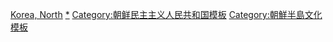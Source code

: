 [[Category:各国文化模板|Korea, North]]
[[Category:朝鲜民主主义人民共和国文化|*]]
[[Category:朝鲜民主主义人民共和国模板|Category:朝鲜民主主义人民共和国模板]]
[[Category:朝鮮半島文化模板|Category:朝鮮半島文化模板]]